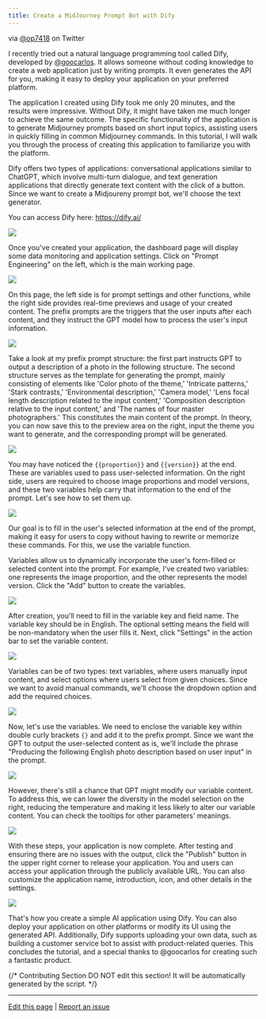 ```yaml
---
title: Create a MidJourney Prompt Bot with Dify
---
```


via [@op7418](https://twitter.com/op7418) on Twitter

I recently tried out a natural language programming tool called Dify, developed by [@goocarlos](https://twitter.com/goocarlos). It allows someone without coding knowledge to create a web application just by writing prompts. It even generates the API for you, making it easy to deploy your application on your preferred platform.

The application I created using Dify took me only 20 minutes, and the results were impressive. Without Dify, it might have taken me much longer to achieve the same outcome. The specific functionality of the application is to generate Midjourney prompts based on short input topics, assisting users in quickly filling in common Midjourney commands. In this tutorial, I will walk you through the process of creating this application to familiarize you with the platform.

Dify offers two types of applications: conversational applications similar to ChatGPT, which involve multi-turn dialogue, and text generation applications that directly generate text content with the click of a button. Since we want to create a Midjoureny prompt bot, we'll choose the text generator.

You can access Dify here: https://dify.ai/

![](https://assets-docs.dify.ai/dify-enterprise-mintlify/en/learn-more/use-cases/b9e69dc45562f699ef2d6e5f8d71e7ce.png)

Once you've created your application, the dashboard page will display some data monitoring and application settings. Click on "Prompt Engineering" on the left, which is the main working page.

![](https://assets-docs.dify.ai/dify-enterprise-mintlify/en/learn-more/use-cases/936c786960ac4bf7936227c58b4754a4.png)

On this page, the left side is for prompt settings and other functions, while the right side provides real-time previews and usage of your created content. The prefix prompts are the triggers that the user inputs after each content, and they instruct the GPT model how to process the user's input information.

![](https://assets-docs.dify.ai/dify-enterprise-mintlify/en/learn-more/use-cases/488879620e712ce535106fd58d529bb7.jpeg)

Take a look at my prefix prompt structure: the first part instructs GPT to output a description of a photo in the following structure. The second structure serves as the template for generating the prompt, mainly consisting of elements like 'Color photo of the theme,' 'Intricate patterns,' 'Stark contrasts,' 'Environmental description,' 'Camera model,' 'Lens focal length description related to the input content,' 'Composition description relative to the input content,' and 'The names of four master photographers.' This constitutes the main content of the prompt. In theory, you can now save this to the preview area on the right, input the theme you want to generate, and the corresponding prompt will be generated.

![](https://assets-docs.dify.ai/dify-enterprise-mintlify/en/learn-more/use-cases/9c03412aa11d3542940e3bdcc0a85a4e.png)

You may have noticed the `{{proportion}}` and `{{version}}` at the end. These are variables used to pass user-selected information. On the right side, users are required to choose image proportions and model versions, and these two variables help carry that information to the end of the prompt. Let's see how to set them up.

![](https://assets-docs.dify.ai/dify-enterprise-mintlify/en/learn-more/use-cases/ca81600060ffdfb7ec2a6e3c72bd86d7.png)

Our goal is to fill in the user's selected information at the end of the prompt, making it easy for users to copy without having to rewrite or memorize these commands. For this, we use the variable function.

Variables allow us to dynamically incorporate the user's form-filled or selected content into the prompt. For example, I've created two variables: one represents the image proportion, and the other represents the model version. Click the "Add" button to create the variables.

![](https://assets-docs.dify.ai/dify-enterprise-mintlify/en/learn-more/use-cases/86d0eb832fd8457dc3cb2e5656f96425.jpeg)

After creation, you'll need to fill in the variable key and field name. The variable key should be in English. The optional setting means the field will be non-mandatory when the user fills it. Next, click "Settings" in the action bar to set the variable content.

![](https://assets-docs.dify.ai/dify-enterprise-mintlify/en/learn-more/use-cases/ac8ab15304f9f1ff5fa67e78726e101c.jpeg)

Variables can be of two types: text variables, where users manually input content, and select options where users select from given choices. Since we want to avoid manual commands, we'll choose the dropdown option and add the required choices.

![](https://assets-docs.dify.ai/dify-enterprise-mintlify/en/learn-more/use-cases/6a906ca7145c8c32bf9a72fc02b17c0f.png)

Now, let's use the variables. We need to enclose the variable key within double curly brackets `{}` and add it to the prefix prompt. Since we want the GPT to output the user-selected content as is, we'll include the phrase "Producing the following English photo description based on user input" in the prompt.

![](https://assets-docs.dify.ai/dify-enterprise-mintlify/en/learn-more/use-cases/dd064aee30a248ce62f4fb197096c38d.jpeg)

However, there's still a chance that GPT might modify our variable content. To address this, we can lower the diversity in the model selection on the right, reducing the temperature and making it less likely to alter our variable content. You can check the tooltips for other parameters' meanings.

![](https://assets-docs.dify.ai/dify-enterprise-mintlify/en/learn-more/use-cases/ea875bf33f674a39318e26b67e561e61.png)

With these steps, your application is now complete. After testing and ensuring there are no issues with the output, click the "Publish" button in the upper right corner to release your application. You and users can access your application through the publicly available URL. You can also customize the application name, introduction, icon, and other details in the settings.

![](https://assets-docs.dify.ai/dify-enterprise-mintlify/en/learn-more/use-cases/3f997d26023f1ee9bc8604eb2eb1cb6e.png)

That's how you create a simple AI application using Dify. You can also deploy your application on other platforms or modify its UI using the generated API. Additionally, Dify supports uploading your own data, such as building a customer service bot to assist with product-related queries. This concludes the tutorial, and a special thanks to @goocarlos for creating such a fantastic product.

{/*
Contributing Section
DO NOT edit this section!
It will be automatically generated by the script.
*/}

---

[Edit this page](https://github.com/langgenius/dify-docs/edit/main/en/learn-more/use-cases/create-a-midjourney-prompt-bot-with-dify.mdx) | [Report an issue](https://github.com/langgenius/dify-docs/issues/new?title=Documentation%20Issue%3A%20e-a-midjourney-prompt-bot-with-d&body=%23%23%20Issue%20Description%0A%3C%21--%20Please%20briefly%20describe%20the%20issue%20you%20found%20--%3E%0A%0A%23%23%20Page%20Link%0Ahttps%3A%2F%2Fgithub.com%2Flanggenius%2Fdify-docs%2Fblob%2Fmain%2Fen/learn-more/use-cases%2Fcreate-a-midjourney-prompt-bot-with-dify.mdx%0A%0A%23%23%20Suggested%20Changes%0A%3C%21--%20If%20you%20have%20specific%20suggestions%20for%20changes%2C%20please%20describe%20them%20here%20--%3E%0A%0A%3C%21--%20Thank%20you%20for%20helping%20improve%20our%20documentation%21%20--%3E)

